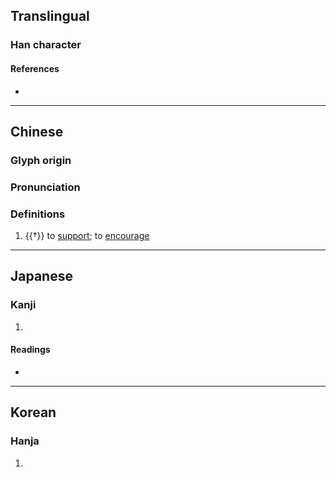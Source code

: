 {{character info}}
==Translingual==

===Han character===
{{Han char|rn=19|rad=力|as=15|sn=17|four=24227|canj=XYPKS,YPKS|ids=⿰慮力}}

====References====
* {{Han ref|kx=0149.400|dkj=02467|dj=0338.050|hdz=10382.030|uh=52F4|ud=21236|bh=ECBF|bd=60607}}

----

==Chinese==
{{zh-forms|s=𰅔}}

===Glyph origin===
{{Han etym}}

===Pronunciation===
{{zh-pron
|m=lǜ
|c=leoi6
|mc=y
|oc=y
|ma=Zh-lǜ.ogg
|cat=v
}}

===Definitions===
{{zh-hanzi}}

# {{†}} to [[support]]; to [[encourage]]

----

==Japanese==

===Kanji===
{{ja-kanji|grade=|rs=力15}}

# {{rfdef|ja|sort=力15}}

====Readings====
* {{ja-readings|on=りょ, ろ|kun=たす-ける}}

----

==Korean==

===Hanja===
{{ko-hanja|hangeul=려|rv=ryeo|mr=ryŏ}}

# {{rfdef|ko|sort=力15}}